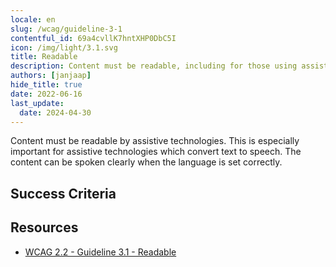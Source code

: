 ```yaml
---
locale: en
slug: /wcag/guideline-3-1
contentful_id: 69a4cvllK7hntXHP0DbC5I
icon: /img/light/3.1.svg
title: Readable
description: Content must be readable, including for those using assistive technologies.
authors: [janjaap]
hide_title: true
date: 2022-06-16
last_update:
  date: 2024-04-30
---
```


<Hero
  title="Readable"
  image="/img/light/3.1.svg"
  alt="WCAG 3.1 - Logo"
  prefix="Guideline 3.1"
/>

Content must be readable by assistive technologies. This is especially important for assistive technologies which convert text to speech. The content can be spoken clearly when the language is set correctly.

## Success Criteria

<LinkList title="Success Criteria" isHighlighted={true}>
  <LinkListItem
    url="/en/guidelines/wcag/success-criterion-3-1-1"
    title="Success Criterion 3.1.1 - Language of Page"
    label="Language of Page"
    description="Ensure the language is set for all content."
    image="/img/light/3.1.1.svg"
    alt="WCAG 3.1.1 - Logo"
  />
  <LinkListItem
    url="/en/guidelines/wcag/success-criterion-3-1-2"
    title="Success Criterion 3.1.2 - Language of Parts"
    label="Language of Parts"
    description="Ensure assistive technologies can switch between languages when content is written in multiple languages."
    image="/img/light/3.1.2.svg"
    alt="WCAG 3.1.2 - Logo"
  />
  <LinkListItem
    url="/en/guidelines/wcag/success-criterion-3-1-3"
    title="Success Criterion 3.1.3 - Unusual Words"
    label="Unusual Words"
    description="A mechanism must be available for identifying specific definitions of words or phrases used in an unusual or restricted way, including idioms and jargon."
    image="/img/light/3.1.3.svg"
    alt="WCAG 3.1.3 icon"
  />
  <LinkListItem
    url="/en/guidelines/wcag/success-criterion-3-1-4"
    title="Success Criterion 3.1.4 - Abbreviations"
    label="Abbreviations"
    description="A mechanism for identifying the expanded form or meaning of abbreviations must be available."
    image="/img/light/3.1.4.svg"
    alt="WCAG 3.1.4 - Image"
  />
  <LinkListItem
    url="/en/guidelines/wcag/success-criterion-3-1-5"
    title="Success Criterion 3.1.5 - Reading Level"
    label="Reading Level"
    description="Make sure a version that does not require reading ability more advanced than the lower secondary education level, is available."
    image="/img/light/3.1.5.svg"
    alt="WCAG 3.1.5 icon"
  />
  <LinkListItem
    url="/en/guidelines/wcag/success-criterion-3-1-6"
    title="Success Criterion 3.1.6 - Pronunciation"
    label="Pronunciation"
    description="A mechanism is available for identifying specific pronunciation of words where meaning of the  words, in context, is ambiguous without knowing the pronunciation."
    image="/img/light/3.1.6.svg"
    alt="WCAG 3.1.6 icon"
  />
</LinkList>

## Resources

- [WCAG 2.2 - Guideline 3.1 - Readable](https://www.w3.org/TR/WCAG22/#readable)
